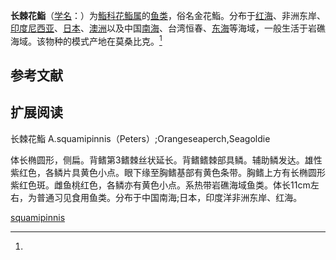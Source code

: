 {{Speciesbox
| name = 长棘花鮨
| status = 
| status_system = 
| image = 
| genus = Anthias
| species = squamipinnis
| authority = Peters, 1855<ref name='id7134'>{{cite web| url =http://www.bioinfo.cn/db05/BjdwSpecies.php?action=view&id=7134| title =长棘花鮨| work =中国动物物种编目数据库| publisher =中国科学院微生物研究所| author =中国科学院动物研究所| accessdate =2009-04-16| deadurl =yes| archiveurl =https://web.archive.org/web/20160305073834/http://www.bioinfo.cn/db05/BjdwSpecies.php?action=view&id=7134| archivedate =2016-03-05}}</ref>
}}

'''长棘花鮨'''（[[学名|学名]]：{{lang|la|''Anthias squamipinnis''}}）为[[鮨科|鮨科]][[花鮨属|花鮨属]]的[[鱼类|鱼类]]，俗名金花鮨。分布于[[红海|红海]]、非洲东岸、[[印度尼西亚|印度尼西亚]]、[[日本|日本]]、[[澳洲|澳洲]]以及中国[[南海|南海]]、台湾恒春、[[东海|东海]]等海域，一般生活于岩礁海域。该物种的模式产地在莫桑比克。<ref name='id7134'/>

== 参考文献 ==
{{reflist}}

== 扩展阅读 ==
{{refbegin}}
{{wikispecies-inline|Anthias squamipinnis|长棘花鮨}}
{{refend}}

长棘花鮨     A.squamipinnis（Peters）;Orangeseaperch,Seagoldie

体长椭圆形，侧扁。背鳍第3鳍棘丝状延长。背鳍鳍棘部具鳞。辅助鳞发达。雄性紫红色，各鳞片具黄色小点。眼下缘至胸鳍基部有黄色条带。胸鳍上方有长椭圆形紫红色斑。雌鱼桃红色，各鳞亦有黄色小点。系热带岩礁海域鱼类。体长11cm左右，为普通习见食用鱼类。分布于中国南海;日本，印度洋非洲东岸、红海。
{{Taxonbar|from=Q15233294}}

[[Category:花鮨属|squamipinnis]]


{{鱸形目小作品}}